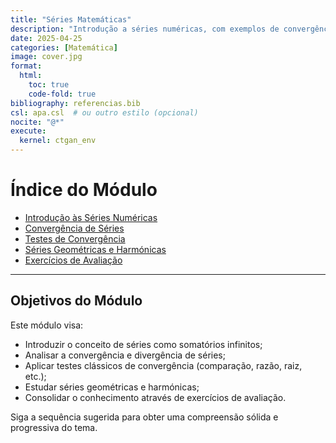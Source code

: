 ```yaml
---
title: "Séries Matemáticas"
description: "Introdução a séries numéricas, com exemplos de convergência e resolução com Python."
date: 2025-04-25
categories: [Matemática]
image: cover.jpg
format:
  html:
    toc: true
    code-fold: true
bibliography: referencias.bib
csl: apa.csl  # ou outro estilo (opcional)
nocite: "@*"
execute:
  kernel: ctgan_env
---
```


# Índice do Módulo

- [Introdução às Séries Numéricas](series-matematicas.html)
- [Convergência de Séries](convergencia.html)
- [Testes de Convergência](testes-convergencia.html)
- [Séries Geométricas e Harmónicas](series-especiais.html)
- [Exercícios de Avaliação](avaliacao.html)

---

##  Objetivos do Módulo

Este módulo visa:

- Introduzir o conceito de séries como somatórios infinitos;
- Analisar a convergência e divergência de séries;
- Aplicar testes clássicos de convergência (comparação, razão, raiz, etc.);
- Estudar séries geométricas e harmónicas;
- Consolidar o conhecimento através de exercícios de avaliação.

Siga a sequência sugerida para obter uma compreensão sólida e progressiva do tema.
